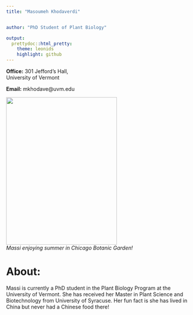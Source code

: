 ```yaml
---
title: "Masoumeh Khodaverdi"


author: "PhD Student of Plant Biology"

output: 
  prettydoc::html_pretty:
    theme: leonids
    highlight: github
---
```

<p align="center">

**Office:** 301 Jefford's Hall, <br>
University of Vermont

    
**Email:** mkhodave@uvm.edu 



<img src="image.jpeg" width="300" height="400" />  <br>
*Massi enjoying summer in Chicago Botanic Garden!*




# About:

Massi is currently a PhD student in the Plant Biology Program at the University of Vermont. She has received her Master in Plant Science and Biotechnology from University of Syracuse. Her fun fact is she has lived in China but never had a Chinese food there!



